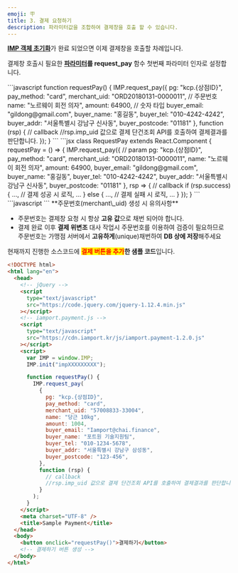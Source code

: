 ```yaml
---
emoji: 🪧
title: 3. 결제 요청하기
description: 파라미터값을 조합하여 결제창을 호출 할 수 있습니다.
---
```




[**IMP 객체 초기화**](2.)가 완료 되었으면 이제 결제창을 호출할 차례입니다.

결제창 호출시 필요한 [**파라미터**](../../sdk/javascript-sdk-old/readme)**를 request_pay** 함수 첫번째 파라미터 인자로 설정합니다.

<Tabs>
<Tab title="JavaScript">
```javascript
  function requestPay() {
    IMP.request_pay({
      pg: "kcp.{상점ID}",
      pay_method: "card",
      merchant_uid: "ORD20180131-0000011",   // 주문번호
      name: "노르웨이 회전 의자",
      amount: 64900,                         // 숫자 타입
      buyer_email: "gildong@gmail.com",
      buyer_name: "홍길동",
      buyer_tel: "010-4242-4242",
      buyer_addr: "서울특별시 강남구 신사동",
      buyer_postcode: "01181"
    }, function (rsp) { // callback
      //rsp.imp_uid 값으로 결제 단건조회 API를 호출하여 결제결과를 판단합니다.
    });
  }
```

</Tab>

<Tab title="React.js">
```jsx
class RequestPay extends React.Component {
  requestPay = () => {
    IMP.request_pay({ // param
      pg: "kcp.{상점ID}",
      pay_method: "card",
      merchant_uid: "ORD20180131-0000011",
      name: "노르웨이 회전 의자",
      amount: 64900,
      buyer_email: "gildong@gmail.com",
      buyer_name: "홍길동",
      buyer_tel: "010-4242-4242",
      buyer_addr: "서울특별시 강남구 신사동",
      buyer_postcode: "01181"
    }, rsp => { // callback
      if (rsp.success) {
        ...,
        // 결제 성공 시 로직,
        ...
      } else {
        ...,
        // 결제 실패 시 로직,
        ...
      }
    });
  }
```

</Tab>

<Tab title="Vue.js">
```javascript
<script>
  export default {
    methods: {
      requestPay: function () {
        IMP.request_pay({ // param
          pg: "kcp.{상점ID}",
          pay_method: "card",
          merchant_uid: "ORD20180131-0000011",
          name: "노르웨이 회전 의자",
          amount: 64900,
          buyer_email: "gildong@gmail.com",
          buyer_name: "홍길동",
          buyer_tel: "010-4242-4242",
          buyer_addr: "서울특별시 강남구 신사동",
          buyer_postcode: "01181"
        }, rsp => { // callback
          if (rsp.success) {
            ...,
            // 결제 성공 시 로직,
            ...
          } else {
            ...,
            // 결제 실패 시 로직,
            ...
          }
        });
      }
    }
  }
</script>
```

</Tab>
</Tabs>

<Hint style="info">
**주문번호(merchant\_uid) 생성 시 유의사항**

- 주문번호는 결제창 요청 시 항상 **고유 값**으로 채번 되어야 합니다.
- 결제 완료 이후 **결제 위변조** 대사 작업시 주문번호를 이용하여 검증이 필요하므로 주문번호는 가맹점 서버에서 **고유하게**(unique)채번하여 **DB 상에 저장**해주세요

</Hint>

현재까지 진행한 소스코드에 <mark style="color:red;">**결제 버튼을 추가**</mark>**한 샘플 코드**입니다.

```html title="sample.html"
<!DOCTYPE html>
<html lang="en">
  <head>
    <!-- jQuery -->
    <script
      type="text/javascript"
      src="https://code.jquery.com/jquery-1.12.4.min.js"
    ></script>
    <!-- iamport.payment.js -->
    <script
      type="text/javascript"
      src="https://cdn.iamport.kr/js/iamport.payment-1.2.0.js"
    ></script>
    <script>
      var IMP = window.IMP;
      IMP.init("impXXXXXXXXX");

      function requestPay() {
        IMP.request_pay(
          {
            pg: "kcp.{상점ID}",
            pay_method: "card",
            merchant_uid: "57008833-33004",
            name: "당근 10kg",
            amount: 1004,
            buyer_email: "Iamport@chai.finance",
            buyer_name: "포트원 기술지원팀",
            buyer_tel: "010-1234-5678",
            buyer_addr: "서울특별시 강남구 삼성동",
            buyer_postcode: "123-456",
          },
          function (rsp) {
            // callback
            //rsp.imp_uid 값으로 결제 단건조회 API를 호출하여 결제결과를 판단합니다.
          }
        );
      }
    </script>
    <meta charset="UTF-8" />
    <title>Sample Payment</title>
  </head>
  <body>
    <button onclick="requestPay()">결제하기</button>
    <!-- 결제하기 버튼 생성 -->
  </body>
</html>
```

<Youtube videoId="Gq7r5AUoMKs" caption="결제하기 버튼 생성 및 결제창 호출" />

<Codepen user="chaiport" slug="NWXrGvQ" caption="결제창 예제" />
